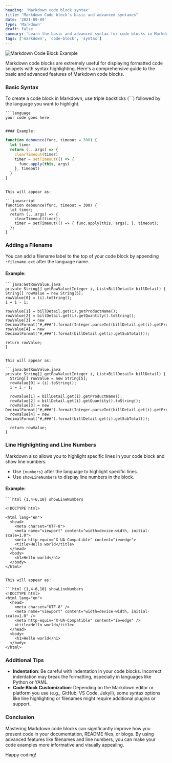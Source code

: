 ```yaml
---
heading: 'Markdown code block syntax'
title: "Markdown Code block's basic and advanced syntaxes"
date: '2021-09-09'
type: 'Markdown'
draft: false
summary: 'Learn the basic and advanced syntax for code blocks in Markdown, including language highlighting, filenames, and line numbers.'
tags: ['markdown', 'code-block', 'syntax']
---
```


![Markdown Code Block Example](/static/images/markdown-code-block.png)

Markdown code blocks are extremely useful for displaying formatted code snippets with syntax highlighting. Here's a comprehensive guide to the basic and advanced features of Markdown code blocks.

### Basic Syntax

To create a code block in Markdown, use triple backticks (```) followed by the language you want to highlight.

````
```language
your code goes here
````

```

#### Example:

```

```javascript
function debounce(func, timeout = 300) {
  let timer
  return (...args) => {
    clearTimeout(timer)
    timer = setTimeout(() => {
      func.apply(this, args)
    }, timeout)
  }
}
```

````

This will appear as:

```javascript
function debounce(func, timeout = 300) {
  let timer;
  return (...args) => {
    clearTimeout(timer);
    timer = setTimeout(() => { func.apply(this, args); }, timeout);
  };
}
````

### Adding a Filename

You can add a filename label to the top of your code block by appending `:filename.ext` after the language name.

#### Example:

````
```java:GetRowValue.java
private String[] getRowValue(Integer i, List<BillDetail> billDetail) {
String[] rowValue = new String[5];
rowValue[0] = (i).toString();
i = i - 1;

rowValue[1] = billDetail.get(i).getProductName();
rowValue[2] = billDetail.get(i).getQuantity().toString();
rowValue[3] = new DecimalFormat("#,###").format(Integer.parseInt(billDetail.get(i).getProductPrice()));
rowValue[4] = new DecimalFormat("#,###").format(billDetail.get(i).getSubTotal());

return rowValue;
}
````

````

This will appear as:

```java:GetRowValue.java
private String[] getRowValue(Integer i, List<BillDetail> billDetail) {
  String[] rowValue = new String[5];
  rowValue[0] = (i).toString();
  i = i - 1;

  rowValue[1] = billDetail.get(i).getProductName();
  rowValue[2] = billDetail.get(i).getQuantity().toString();
  rowValue[3] = new DecimalFormat("#,###").format(Integer.parseInt(billDetail.get(i).getProductPrice()));
  rowValue[4] = new DecimalFormat("#,###").format(billDetail.get(i).getSubTotal());

  return rowValue;
}
````

### Line Highlighting and Line Numbers

Markdown also allows you to highlight specific lines in your code block and show line numbers.

- Use `{numbers}` after the language to highlight specific lines.
- Use `showLineNumbers` to display line numbers in the block.

#### Example:

````
```html {1,4-6,10} showLineNumbers

<!DOCTYPE html>

<html lang="en">
  <head>
    <meta charset="UTF-8">
    <meta name="viewport" content="width=device-width, initial-scale=1.0">
    <meta http-equiv="X-UA-Compatible" content="ie=edge">
    <title>Hello world</title>
  </head>
  <body>
    <h1>Hello world</h1>
  </body>
</html>
````

````

This will appear as:

```html {1,4-6,10} showLineNumbers
<!DOCTYPE html>
<html lang="en">
  <head>
    <meta charset="UTF-8" />
    <meta name="viewport" content="width=device-width, initial-scale=1.0" />
    <meta http-equiv="X-UA-Compatible" content="ie=edge" />
    <title>Hello world</title>
  </head>
  <body>
    <h1>Hello world</h1>
  </body>
</html>
````

### Additional Tips

- **Indentation**: Be careful with indentation in your code blocks. Incorrect indentation may break the formatting, especially in languages like Python or YAML.
- **Code Block Customization**: Depending on the Markdown editor or platform you use (e.g., GitHub, VS Code, Jekyll), some syntax options like line highlighting or filenames might require additional plugins or support.

### Conclusion

Mastering Markdown code blocks can significantly improve how you present code in your documentation, README files, or blogs. By using advanced features like filenames and line numbers, you can make your code examples more informative and visually appealing.

Happy coding!
